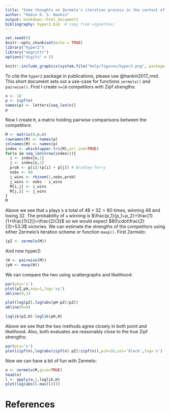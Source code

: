 ```yaml
---
title: "Some thoughts on Zermelo's iteration process in the context of the hyper2 package"
author: "Robin K. S. Hankin"
output: bookdown::html_document2
bibliography: hyper2.bib  # copy from vignettes/
---
```


```r
set.seed(0)
knitr::opts_chunk$set(echo = TRUE)
library("hyper2")
library("magrittr")
options("digits" = 5)
```

```r
knitr::include_graphics(system.file("help/figures/hyper2.png", package = "hyper2"))
```

To cite the `hyper2` package in publications, please use @hankin2017_rmd.
This short document sets out a use-case for functions `zermelo()` and
`pairwise()`.  First I create `n=10` competitors with Zipf strengths:

```r
n <- 10
p <- zipf(n)
names(p) <- letters[seq_len(n)]
p
```

Now I create `M`, a matrix holding pairwise comparisons between the
competitors:

```r
M <- matrix(0,n,n)
rownames(M) <- names(p)
colnames(M) <- names(p)
index <- which(upper.tri(M),arr.ind=TRUE)
for(o in seq_len(nrow(index))){
  i <- index[o,1]
  j <- index[o,2]
  prob <- p[i]/(p[i] + p[j]) # Bradley-Terry
  nobs <- 80 
  i_wins <- rbinom(1,nobs,prob)
  j_wins <- nobs - i_wins
  M[i,j] <- i_wins
  M[j,i] <- j_wins
}
M
```

Above we see that `a` plays `b` a total of $48+32=80$ times, winning
$48$ and losing $32$.  The probability of `a` winning is
$\frac{p_1}{p_1+p_2}=\frac{1}{1+\frac{1}{2}}=\frac{2}{3}$ so we would
expect $80\cdot\frac{2}{3}=53.3$ victories.  We can estimate the
strengths of the competitors using either Zermelo's iteration scheme
or function `maxp()`.  First Zermelo:

```r
(pZ <- zermelo(M))
```

And now hyper2:

```r
(H <- pairwise(M))
(pH <- maxp(H))
```

We can compare the two using scattergraphs and likelihood:

```r
par(pty='s')
plot(pZ,pH,asp=1,log='xy')
abline(0,1)
```

```r
plot(log(pZ),log(abs(pH-pZ)/pZ))
abline(h=0)
```

```r
loglik(pZ,H)-loglik(pH,H)
```

Above we see that the two methods agree closely in both point and
likelihood.  Also, both evaluates are reasonably close to the true Zipf
strengths:

```r
par(pty='s')
plot(zipf(n),log(abs(zipf(n)-pZ)/zipf(n)),pch=16,col='black',log='x')
```

Now we can have a bit of fun with Zermelo:

```r
o <- zermelo(M,give=TRUE)
head(o)
l <- apply(o,1,loglik,H)
plot(log(abs(l-max(l))))
```

# References